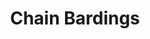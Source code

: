 ---
title: Chain Bardings
description: 90ql+ chain bardings
material: Iron or Copper
price: 60
bespoke: true
---